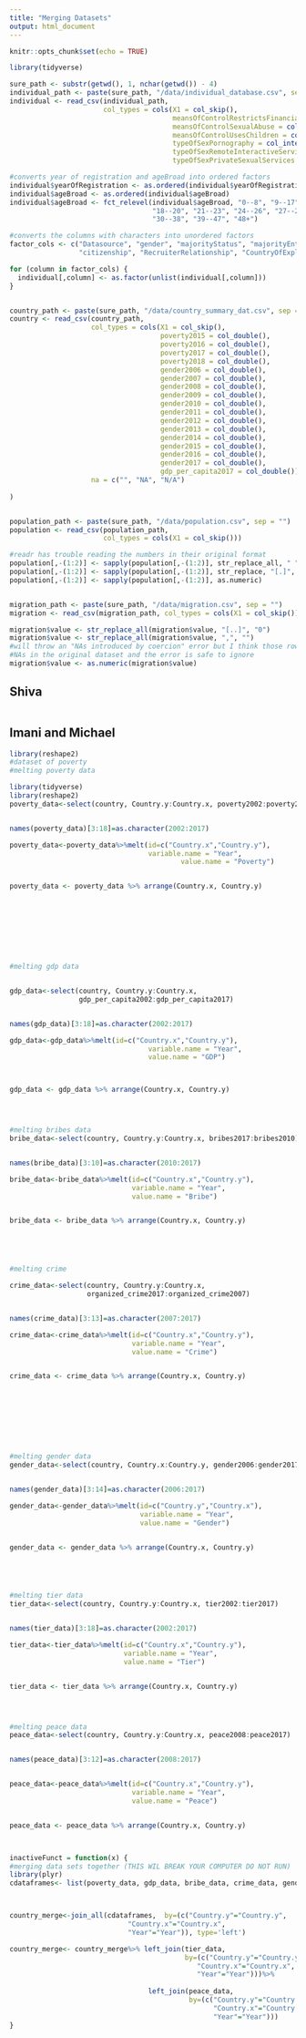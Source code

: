 ```yaml
---
title: "Merging Datasets"
output: html_document
---
```


```r
knitr::opts_chunk$set(echo = TRUE)
```

```r
library(tidyverse)

sure_path <- substr(getwd(), 1, nchar(getwd()) - 4)
individual_path <- paste(sure_path, "/data/individual_database.csv", sep = "")
individual <- read_csv(individual_path, 
                       col_types = cols(X1 = col_skip(), 
                                        meansOfControlRestrictsFinancialAccess = col_integer(), 
                                        meansOfControlSexualAbuse = col_integer(), 
                                        meansOfControlUsesChildren = col_integer(), 
                                        typeOfSexPornography = col_integer(), 
                                        typeOfSexRemoteInteractiveServices = col_integer(), 
                                        typeOfSexPrivateSexualServices = col_integer()))

#converts year of registration and ageBroad into ordered factors
individual$yearOfRegistration <- as.ordered(individual$yearOfRegistration)
individual$ageBroad <- as.ordered(individual$ageBroad)
individual$ageBroad <- fct_relevel(individual$ageBroad, "0--8", "9--17", 
                                   "18--20", "21--23", "24--26", "27--29", 
                                   "30--38", "39--47", "48+")

#converts the columns with characters into unordered factors
factor_cols <- c("Datasource", "gender", "majorityStatus", "majorityEntry", 
                 "citizenship", "RecruiterRelationship", "CountryOfExploitation")

for (column in factor_cols) {
  individual[,column] <- as.factor(unlist(individual[,column]))
}


country_path <- paste(sure_path, "/data/country_summary_dat.csv", sep = "")
country <- read_csv(country_path, 
                    col_types = cols(X1 = col_skip(),
                                     poverty2015 = col_double(), 
                                     poverty2016 = col_double(), 
                                     poverty2017 = col_double(), 
                                     poverty2018 = col_double(), 
                                     gender2006 = col_double(), 
                                     gender2007 = col_double(), 
                                     gender2008 = col_double(), 
                                     gender2009 = col_double(), 
                                     gender2010 = col_double(), 
                                     gender2011 = col_double(), 
                                     gender2012 = col_double(), 
                                     gender2013 = col_double(), 
                                     gender2014 = col_double(), 
                                     gender2015 = col_double(), 
                                     gender2016 = col_double(), 
                                     gender2017 = col_double(), 
                                     gdp_per_capita2017 = col_double()),
                    na = c("", "NA", "N/A")
  
)


population_path <- paste(sure_path, "/data/population.csv", sep = "")
population <- read_csv(population_path, 
                       col_types = cols(X1 = col_skip()))

#readr has trouble reading the numbers in their original format
population[,-(1:2)] <- sapply(population[,-(1:2)], str_replace_all, " ", "")
population[,-(1:2)] <- sapply(population[,-(1:2)], str_replace, "[.]", "")
population[,-(1:2)] <- sapply(population[,-(1:2)], as.numeric)


migration_path <- paste(sure_path, "/data/migration.csv", sep = "")
migration <- read_csv(migration_path, col_types = cols(X1 = col_skip()))

migration$value <- str_replace_all(migration$value, "[..]", "0")
migration$value <- str_replace_all(migration$value, ",", "")
#will throw an "NAs introduced by coercion" error but I think those rows have 
#NAs in the original dataset and the error is safe to ignore
migration$value <- as.numeric(migration$value) 
```

## Shiva

```r

```

## Imani and Michael

```r
library(reshape2)
#dataset of poverty
#melting poverty data

library(tidyverse)
library(reshape2)
poverty_data<-select(country, Country.y:Country.x, poverty2002:poverty2017)


names(poverty_data)[3:18]=as.character(2002:2017)

poverty_data<-poverty_data%>%melt(id=c("Country.x","Country.y"), 
                                  variable.name = "Year",
                                          value.name = "Poverty")


poverty_data <- poverty_data %>% arrange(Country.x, Country.y)









#melting gdp data


gdp_data<-select(country, Country.y:Country.x,
                 gdp_per_capita2002:gdp_per_capita2017)


names(gdp_data)[3:18]=as.character(2002:2017)

gdp_data<-gdp_data%>%melt(id=c("Country.x","Country.y"), 
                                  variable.name = "Year",
                                  value.name = "GDP")



gdp_data <- gdp_data %>% arrange(Country.x, Country.y)




#melting bribes data
bribe_data<-select(country, Country.y:Country.x, bribes2017:bribes2010)


names(bribe_data)[3:10]=as.character(2010:2017)

bribe_data<-bribe_data%>%melt(id=c("Country.x","Country.y"), 
                              variable.name = "Year",
                              value.name = "Bribe")


bribe_data <- bribe_data %>% arrange(Country.x, Country.y)





#melting crime 

crime_data<-select(country, Country.y:Country.x, 
                   organized_crime2017:organized_crime2007)


names(crime_data)[3:13]=as.character(2007:2017)

crime_data<-crime_data%>%melt(id=c("Country.x","Country.y"), 
                              variable.name = "Year",
                              value.name = "Crime")


crime_data <- crime_data %>% arrange(Country.x, Country.y)









#melting gender data
gender_data<-select(country, Country.x:Country.y, gender2006:gender2017)


names(gender_data)[3:14]=as.character(2006:2017)

gender_data<-gender_data%>%melt(id=c("Country.y","Country.x"), 
                                variable.name = "Year",
                                value.name = "Gender")


gender_data <- gender_data %>% arrange(Country.x, Country.y)





#melting tier data
tier_data<-select(country, Country.y:Country.x, tier2002:tier2017)


names(tier_data)[3:18]=as.character(2002:2017)

tier_data<-tier_data%>%melt(id=c("Country.x","Country.y"), 
                            variable.name = "Year",
                            value.name = "Tier")


tier_data <- tier_data %>% arrange(Country.x, Country.y)




#melting peace data
peace_data<-select(country, Country.y:Country.x, peace2008:peace2017)


names(peace_data)[3:12]=as.character(2008:2017)


peace_data<-peace_data%>%melt(id=c("Country.x","Country.y"), 
                              variable.name = "Year",
                              value.name = "Peace")


peace_data <- peace_data %>% arrange(Country.x, Country.y)



inactiveFunct = function(x) {
#merging data sets together (THIS WIL BREAK YOUR COMPUTER DO NOT RUN)
library(plyr)
cdataframes<- list(poverty_data, gdp_data, bribe_data, crime_data, gender_data)



country_merge<-join_all(cdataframes,  by=(c("Country.y"="Country.y",
                             "Country.x"="Country.x",
                             "Year"="Year")), type='left')

country_merge<- country_merge%>% left_join(tier_data,
                                           by=(c("Country.y"="Country.y",
                                              "Country.x"="Country.x",
                                              "Year"="Year")))%>%
                                    
                                  left_join(peace_data,
                                            by=(c("Country.y"="Country.y",
                                                  "Country.x"="Country.x",
                                                  "Year"="Year")))
}
```
